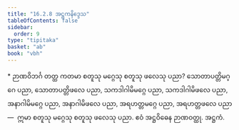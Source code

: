 ```yaml
---
title: "16.2.8 အဋ္ဌကနိဒ္ဒေသ"
tableOfContents: false
sidebar:
  order: 9
type: "tipitaka"
basket: "ab"
book: "vbh"
---
```



<DynamicBreadcrumb />

<Paragraph type="center" book="vbh">
* ဉာဏဝိဘင်္ဂ
</Paragraph>



<Division number="807" book="vbh">

<Paragraph number="2551" book="vbh">
တတ္ထ ကတမာ စတူသု မဂ္ဂေသု စတူသု ဖလေသု ပညာ? သောတာပတ္တိမဂ္ဂေ ပညာ, သောတာပတ္တိဖလေ ပညာ, သကဒါဂါမိမဂ္ဂေ ပညာ, သကဒါဂါမိဖလေ ပညာ, အနာဂါမိမဂ္ဂေ ပညာ, အနာဂါမိဖလေ ပညာ, အရဟတ္တမဂ္ဂေ ပညာ, အရဟတ္တဖလေ ပညာ—  ဣမာ စတူသု မဂ္ဂေသု စတူသု ဖလေသု ပညာ. ဧဝံ အဋ္ဌဝိဓေန ဉာဏဝတ္ထု.

</Paragraph>
</Division>

<Paragraph number="2552" type="center" book="vbh">
အဋ္ဌကံ.
</Paragraph>
